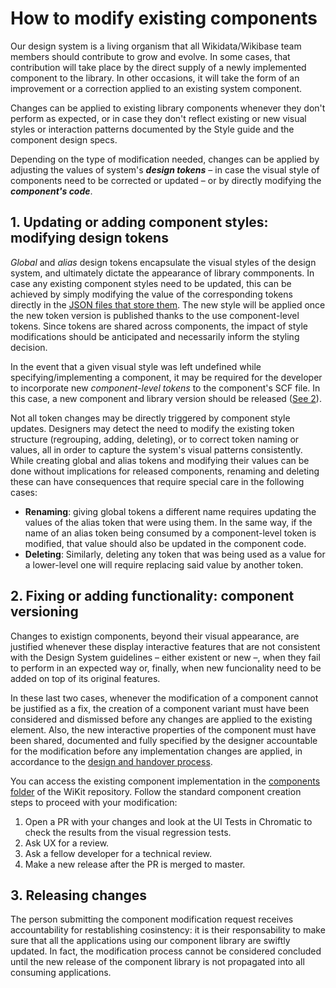 
<Meta title="Documentation/How to modify existing components" />

# How to modify existing components

Our design system is a living organism that all Wikidata/Wikibase team members should contribute to grow and evolve. In some cases, that contribution will take place by the direct supply of a newly implemented component to the library. In other occasions, it will take the form of an improvement or a correction applied to an existing system component. 

Changes can be applied to existing library components whenever they don't perform as expected, or in case they don't reflect existing or new visual styles or interaction patterns documented by the Style guide and the component design specs.

Depending on the type of modification needed, changes can be applied by adjusting the values of system's ***design tokens*** – in case the visual style of components need to be corrected or updated – or by directly modifying the ***component's code***. 

## 1. Updating or adding component styles: modifying design tokens

_Global_ and _alias_ design tokens encapsulate the visual styles of the design system, and ultimately dictate the appearance of library commponents. In case any existing component styles need to be updated, this can be achieved by simply modifying the value of the corresponding tokens directly in the [JSON files that store them](https://github.com/wmde/wikit/tree/master/tokens/properties). The new style will be applied once the new token version is published thanks to the use component-level tokens. Since tokens are shared across components, the impact of style modifications should be anticipated and necessarily inform the styling decision.

In the event that a given visual style was left undefined while specifying/implementing a component, it may be required for the developer to incorporate new _component-level tokens_ to the component's SCF file. In this case, a new component and library version should be released ([See 2](#2-fixing-or-adding-functionality-component-versioning)).

Not all token changes may be directly triggered by component style updates. Designers may detect the need to modify the existing token structure (regrouping, adding, deleting), or to correct token naming or values, all in order to capture the system's visual patterns consistently. 
While creating global and alias tokens and modifying their values can be done without implications for released components, renaming and deleting these can have consequences that require special care in the following cases:

- **Renaming**: giving global tokens a different name requires updating the values of the alias token that were using them. In the same way, if the name of an alias token being consumed by a component-level token is modified, that value should also be updated in the component code.
- **Deleting**: Similarly, deleting any token that was being used as a value for a lower-level one will require replacing said value by another token.


## 2. Fixing or adding functionality: component versioning

Changes to existign components, beyond their visual appearance, are justified whenever these display interactive features that are not consistent with the Design System guidelines – either existent or new –, when they fail to perform in an expected way or, finally, when new funcionality need to be added on top of its original features. 

In these last two cases, whenever the modification of a component cannot be justified as a fix, the creation of a component variant must have been considered and dismissed before any changes are applied to the existing element. Also, the new interactive properties of the component must have been shared, documented and fully specified by the designer accountable for the modification before any implementation changes are applied, in accordance to the [design and handover process](/?path=/story/documentation-how-to-create-reusable-components-designing-components--page#3-design-handover).

You can access the existing component implementation in the [components folder](https://github.com/wmde/wikit/tree/master/vue-components/src) of the WiKit repository. Follow the standard component creation steps to proceed with your modification:

1. Open a PR with your changes and look at the UI Tests in Chromatic to check the results from the visual regression tests.
2. Ask UX for a review.
3. Ask a fellow developer for a technical review.
4. Make a new release after the PR is merged to master.


## 3. Releasing changes

The person submitting the component modification request receives accountability for restablishing cosinstency: it is their responsability to make sure that all the applications using our component library are swiftly updated. In fact, the modification process cannot be considered concluded until the new release of the component library is not propagated into all consuming applications.
